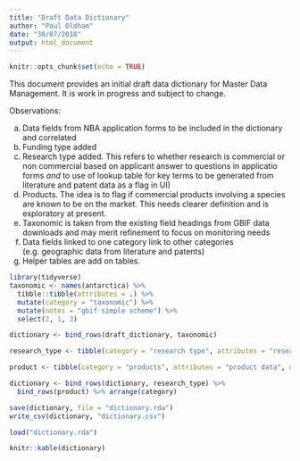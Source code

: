 ```yaml
---
title: "Draft Data Dictionary"
author: "Paul Oldham"
date: "30/07/2018"
output: html_document
---
```


```r
knitr::opts_chunk$set(echo = TRUE)
```

This document provides an initial draft data dictionary for Master Data Management. It is work in progress and subject to change. 

Observations: 

a) Data fields from NBA application forms to be included in the dictionary and correlated
b) Funding type added
c) Research type added. This refers to whether research is commercial or non commercial based on applicant answer to questions in applicatio forms _and_ to use of lookup table for key terms to be generated from literature and patent data as a flag in UI)
d) Products. The idea is to flag if commercial products involving a species are known to be on the market. This needs clearer definition and is exploratory at present. 
e) Taxonomic is taken from the existing field headings from GBIF data downloads and may merit refinement to focus on monitoring needs
f) Data fields linked to one category link to other categories (e.g. geographic data from literature and patents)
g) Helper tables are add on tables. 

```r
library(tidyverse)
taxonomic <- names(antarctica) %>% 
  tibble::tibble(attributes = .) %>% 
  mutate(category = "taxonomic") %>% 
  mutate(notes = "gbif simple scheme") %>% 
  select(2, 1, 3)
```

```r
dictionary <- bind_rows(draft_dictionary, taxonomic)

research_type <- tibble(category = "research type", attributes = "research type classification", notes = "commercial/non-commercial/mixed/other")

product <- tibble(category = "products", attributes = "product data", notes = "to be clearly explored and defined")

dictionary <- bind_rows(dictionary, research_type) %>% 
  bind_rows(product) %>% arrange(category)

save(dictionary, file = "dictionary.rda")
write_csv(dictionary, "dictionary.csv")
```

```r
load("dictionary.rda")
```

```r
knitr::kable(dictionary)
```






